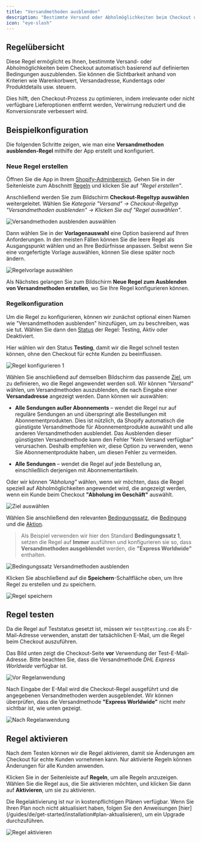 ```yaml
---
title: "Versandmethoden ausblenden"
description: "Bestimmte Versand oder Abholmöglichkeiten beim Checkout unter gegebenen Bedingungen ausblenden."
icon: "eye-slash"
---
```


## Regelübersicht

Diese Regel ermöglicht es Ihnen, bestimmte Versand- oder Abholmöglichkeiten beim Checkout automatisch basierend auf definierten Bedingungen auszublenden. Sie können die Sichtbarkeit anhand von Kriterien wie Warenkorbwert, Versandadresse, Kundentags oder Produktdetails usw. steuern.

Dies hilft, den Checkout-Prozess zu optimieren, indem irrelevante oder nicht verfügbare Lieferoptionen entfernt werden, Verwirrung reduziert und die Konversionsrate verbessert wird.

## Beispielkonfiguration

Die folgenden Schritte zeigen, wie man eine **Versandmethoden ausblenden-Regel** mithilfe der App erstellt und konfiguriert.

### Neue Regel erstellen

Öffnen Sie die App in Ihrem [Shopify-Adminbereich](/guides/de/get-started/installation#app-öffnen). Gehen Sie in der Seitenleiste zum Abschnitt [Regeln](/guides/de/get-started/quickstart#erstellen-einer-beispielregel) und klicken Sie auf _"Regel erstellen"_.

Anschließend werden Sie zum Bildschirm **Checkout-Regeltyp auswählen** weitergeleitet. Wählen Sie _Kategorie "Versand" → Checkout-Regeltyp "Versandmethoden ausblenden" → Klicken Sie auf "Regel auswählen"_.

<img
  src="/images/essentials/shipping/select-hide-shipping-methods.webp"
  alt="Versandmethoden ausblenden auswählen"
/>

Dann wählen Sie in der **Vorlagenauswahl** eine Option basierend auf Ihren Anforderungen. In den meisten Fällen können Sie die leere Regel als Ausgangspunkt wählen und an Ihre Bedürfnisse anpassen. Selbst wenn Sie eine vorgefertigte Vorlage auswählen, können Sie diese später noch ändern.

<img
  src="/images/essentials/shipping/select-rule-template-hide-shipping-methods.webp"
  alt="Regelvorlage auswählen"
/>

Als Nächstes gelangen Sie zum Bildschirm **Neue Regel zum Ausblenden von Versandmethoden erstellen**, wo Sie Ihre Regel konfigurieren können.

### Regelkonfiguration

Um die Regel zu konfigurieren, können wir zunächst optional einen Namen wie "Versandmethoden ausblenden" hinzufügen, um zu beschreiben, was sie tut. Wählen Sie dann den [Status](/guides/de/get-started/concepts#status) der Regel: Testing, Aktiv oder Deaktiviert.

Hier wählen wir den Status **Testing**, damit wir die Regel schnell testen können, ohne den Checkout für echte Kunden zu beeinflussen.

<img
  src="/images/essentials/shipping/rule-configure-1-hide-shipping-methods.webp"
  alt="Regel konfigurieren 1"
/>

Wählen Sie anschließend auf demselben Bildschirm das passende [Ziel](/guides/de/get-started/concepts#ziel), um zu definieren, wo die Regel angewendet werden soll. Wir können _"Versand"_ wählen, um Versandmethoden auszublenden, die nach Eingabe einer **Versandadresse** angezeigt werden. Dann können wir auswählen:

- **Alle Sendungen außer Abonnements** – wendet die Regel nur auf reguläre Sendungen an und überspringt alle Bestellungen mit Abonnementprodukten. Dies ist nützlich, da Shopify automatisch die günstigste Versandmethode für Abonnementprodukte auswählt und alle anderen Versandmethoden ausblendet. Das Ausblenden dieser günstigsten Versandmethode kann den Fehler "Kein Versand verfügbar" verursachen. Deshalb empfehlen wir, diese Option zu verwenden, wenn Sie Abonnementprodukte haben, um diesen Fehler zu vermeiden.

- **Alle Sendungen** – wendet die Regel auf jede Bestellung an, einschließlich derjenigen mit Abonnementartikeln.

Oder wir können _"Abholung"_ wählen, wenn wir möchten, dass die Regel speziell auf Abholmöglichkeiten angewendet wird, die angezeigt werden, wenn ein Kunde beim Checkout **"Abholung im Geschäft"** auswählt.

<img src="/images/essentials/shipping/select-target.webp" alt="Ziel auswählen" />

Wählen Sie anschließend den relevanten [Bedingungssatz](/guides/de/get-started/concepts#bedingungsset), die [Bedingung](/guides/de/get-started/concepts#bedingungen-das-“wann”) und die [Aktion](/guides/de/get-started/concepts#aktion-das-“was”).

> Als Beispiel verwenden wir hier den Standard **Bedingungssatz 1**, setzen die Regel auf **Immer** ausführen und konfigurieren sie so, dass **Versandmethoden ausgeblendet** werden, die **"Express Worldwide"** enthalten.

<img
  src="/images/essentials/shipping/condition-set-hide-shipping-methods.webp"
  alt="Bedingungssatz Versandmethoden ausblenden"
/>

Klicken Sie abschließend auf die <b>Speichern</b>-Schaltfläche oben, um Ihre Regel zu erstellen und zu speichern.

<img src="/images/shared/save-rule.webp" alt="Regel speichern" />

## Regel testen

Da die Regel auf Teststatus gesetzt ist, müssen wir `test@testing.com` als E-Mail-Adresse verwenden, anstatt der tatsächlichen E-Mail, um die Regel beim Checkout auszuführen.

<Warning>
  Das Bild unten zeigt die Checkout-Seite <b>vor</b> Verwendung der Test-E-Mail-Adresse. Bitte beachten Sie, dass die Versandmethode <i>DHL Express Worldwide</i> verfügbar ist.
</Warning>

<img
  src="/images/essentials/shipping/before-rule-apply-shipping-methods.webp"
  alt="Vor Regelanwendung"
/>

Nach Eingabe der E-Mail wird die Checkout-Regel ausgeführt und die angegebenen Versandmethoden werden ausgeblendet. Wir können überprüfen, dass die Versandmethode **"Express Worldwide"** nicht mehr sichtbar ist, wie unten gezeigt.

<img
  src="/images/essentials/shipping/after-rule-apply-hide-shipping-methods.webp"
  alt="Nach Regelanwendung"
/>

## Regel aktivieren

Nach dem Testen können wir die Regel aktivieren, damit sie Änderungen am Checkout für echte Kunden vornehmen kann. Nur aktivierte Regeln können Änderungen für alle Kunden anwenden.

Klicken Sie in der Seitenleiste auf **Regeln**, um alle Regeln anzuzeigen. Wählen Sie die Regel aus, die Sie aktivieren möchten, und klicken Sie dann auf **Aktivieren**, um sie zu aktivieren.

<Warning>
  Die Regelaktivierung ist nur in kostenpflichtigen Plänen verfügbar. Wenn Sie Ihren Plan noch nicht aktualisiert haben, folgen Sie den Anweisungen [hier](/guides/de/get-started/installation#plan-aktualisieren), um ein Upgrade durchzuführen.
</Warning>

<img
  src="/images/essentials/shipping/activate-the-rule-hide-shipping-methods.webp"
  alt="Regel aktivieren"
/>
